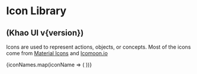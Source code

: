 
<Meta title="Icons/Icon Library" />

# Icon Library

## (Khao UI v{version})

Icons are used to represent actions, objects, or concepts. Most of the icons come from [Material Icons](https://fonts.google.com/icons) and [Icomoon.io](https://icomoon.io/)

<IconGallery>
  {iconNames.map(iconName => (
    <IconItem name={iconName} key={iconName}>
      <khao-icon iconName={iconName} sizeFactor="8" />
    </IconItem>
  ))}
</IconGallery>

